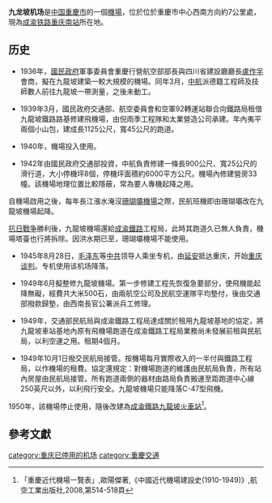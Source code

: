{{Onesource|time=2020-09-04T23:31:39+00:00}}
'''九龙坡机场'''是[[中国|中国]][[重慶市|重慶市]]的一個[[機場|機場]]，位於位於重慶市中心西南方向約7公里處，現為[[成渝铁路|成渝铁路]][[重庆南站|重庆南站]]所在地。

==历史==
*1936年，[[國民政府|國民政府]]軍事委員會重慶行營航空部部長與四川省建設廳廳長[[盧作孚|盧作孚]]會商，擬在九龍坡建築一較大規模的機場。同年3月，[[中航|中航]]派德籍工程師及技師數人前往九龍坡一帶測量，之後未動工。

*1939年3月，國民政府交通部、航空委員會和空軍92轉運站聯合向鐵路局租借九龍坡鐵路路基修建飛機場，由倪雨季工程隊和太業營造公司承建。年內夷平兩個小山包，建成長1125公尺，寬45公尺的跑道。

*1940年，機場投入使用。

*1942年由國民政府交通部投資，中航負責修建一條長900公尺、寬25公尺的滑行道，大小停機坪8個，停機坪面積約6000平方公尺。機場內修建營房33幢。該機場地理位置比較隱蔽，常為要人專機起降之用。

自機場啟用之後，每年長江漲水淹沒[[珊瑚壩機場|珊瑚壩機場]]之際，民航班機即由珊瑚壩改在九龍坡機場起降。

[[抗日戰争|抗日戰争]]勝利後，九龍坡機場還給[[成渝鐵路|成渝鐵路]]工程局，此時其跑道久已無人負責，機場塔臺也行將拆除。因洪水期已至，珊瑚壩機場不能使用。

*1945年8月28日，[[毛泽东|毛泽东]]等[[中共|中共]]领导人乘坐专机，由[[延安|延安]]抵达重庆，开始[[重庆谈判|重庆谈判]]。专机使用该机场降落。

*1949年6月擬整修九龍坡機場。第一步修建工程先恢復急要部分，使飛機能起降無礙，經費共大米500石，由兩航空公司及民航空運隊平均墊付，後由交通部撥款歸墊，由西南長官公署派兵工修理。

*1949年，交通部民航局與成渝鐵路工程局達成關於租用九龍坡基地的協定，將九龍坡車站基地內原有飛機場跑道在成渝鐵路工程局業務尚未發展前租與民航局，以利空運之用。租期4個月。

*1949年10月1日撥交民航局接管。按機場每月實際收入的一半付與鐵路工程局，以作機場的租費。協定還規定：對機場跑道的維護由民航局負責，所有站內房屋由民航局接管。所有跑道兩側的器材由路局負責搬運至距跑道中心線250英尺以外，以利飛行安全。九龍坡機場只能降落C-47型飛機。

1950年，該機場停止使用，隨後改建為[[成渝鐵路|成渝鐵路]][[重庆南站|九龍坡火車站]]<ref>「重慶近代機場一覽表」,歐陽傑著,《中國近代機場建設史(1910-1949)》,航空工業出版社,2008,第514-518頁</ref>。

==參考文獻==
{{Reflist}}

{{重慶機場}}
[[category:重庆已停用的机场|category:重庆已停用的机场]]
[[category:重慶交通|category:重慶交通]]